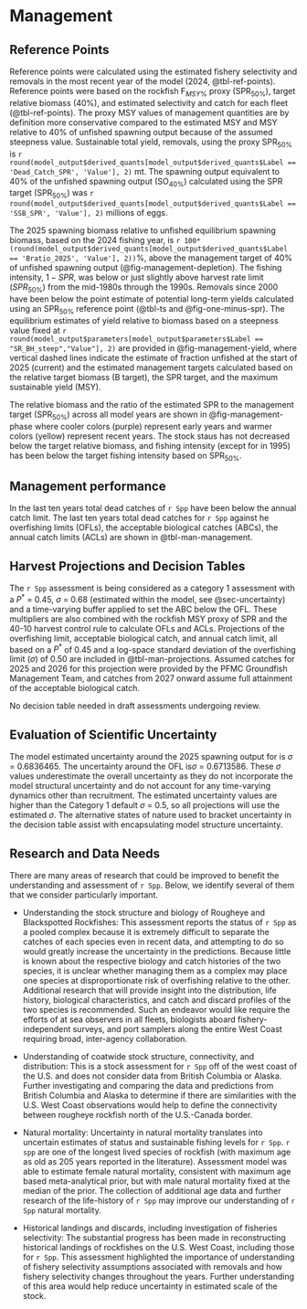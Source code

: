 # Management 

## Reference Points

Reference points were calculated using the estimated fishery selectivity and removals in the most recent year of the model (2024, @tbl-ref-points). Reference points were based on the rockfish $\text{F}_{MSY\%}$ proxy ($\text{SPR}_{50\%}$), target relative biomass (40%), and estimated selectivity and catch for each fleet (@tbl-ref-points). The proxy MSY values of management quantities are by definition more conservative compared to the estimated MSY and MSY relative to 40% of unfished spawning output because of the assumed steepness value. Sustainable total yield, removals, using the proxy $\text{SPR}_{50\%}$ is `r round(model_output$derived_quants[model_output$derived_quants$Label == 'Dead_Catch_SPR', 'Value'], 2)` mt. The spawning output equivalent to 40% of the unfished spawning output ($\text{SO}_{40\%}$) calculated using the SPR target ($\text{SPR}_{50\%}$) was `r round(model_output$derived_quants[model_output$derived_quants$Label == 'SSB_SPR', 'Value'], 2)` millions of eggs. 

The 2025 spawning biomass relative to unfished equilibrium spawning biomass, based on the 2024 fishing year, is `r 100*(round(model_output$derived_quants[model_output$derived_quants$Label == 'Bratio_2025', 'Value'], 2))`%, above the management target of 40% of unfished spawning output (@fig-management-depletion). The fishing intensity, $1-SPR$, was below or just slightly above harvest rate limit ($SPR_{50\%}$) from the mid-1980s through the 1990s. Removals since 2000 have been below the point estimate of potential long-term yields calculated using an $\text{SPR}_{50\%}$ reference point (@tbl-ts and @fig-one-minus-spr). The equilibrium estimates of yield relative to biomass based on a steepness value fixed at `r round(model_output$parameters[model_output$parameters$Label == "SR_BH_steep","Value"], 2)` are provided in @fig-management-yield, where vertical dashed lines indicate the estimate of fraction unfished at the start of 2025 (current) and the estimated management targets calculated based on the relative target biomass (B target), the SPR target, and the maximum sustainable yield (MSY).

The relative biomass and the ratio of the estimated SPR to the management target ($\text{SPR}_{50\%}$) across all model years are shown in @fig-management-phase where cooler colors (purple) represent early years and warmer colors (yellow) represent recent years. The stock staus has not decreased below the target relative biomass, and fishing intensity (except for in 1995) has been below the target fishing intensity based on $\text{SPR}_{50\%}$.

## Management performance

In the last ten years total dead catches of `r Spp` have been below the annual catch limit. The last ten years total dead catches for `r Spp` against he overfishing limits (OFLs), the acceptable biological catches (ABCs), the annual catch limits (ACLs) are shown in @tbl-man-management. 

## Harvest Projections and Decision Tables

The `r Spp` assessment is being considered as a category 1 assessment with a $P^*$ = 0.45, $\sigma$ = 0.68 (estimated within the model, see @sec-uncertainty) and a time-varying buffer applied to set the ABC below the OFL. These multipliers are also combined with the rockfish MSY proxy of SPR\textsubscript{50} and the 40-10 harvest control rule to calculate OFLs and ACLs. Projections of the overfishing limit, acceptable biological catch, and annual catch limit, all based on a $P^*$ of 0.45 and a log-space standard deviation of the overfishing limit ($\sigma$) of 0.50 are included in @tbl-man-projections. Assumed catches for 2025 and 2026 for this projection were provided by the PFMC Groundfish Management Team, and catches from 2027 onward assume full attainment of the acceptable biological catch.

No decision table needed in draft assessments undergoing review.

## Evaluation of Scientific Uncertainty {#sec-uncertainty}

The model estimated uncertainty around the 2025 spawning output for is $\sigma$ = 0.6836465. The uncertainty around the OFL is$\sigma$ = 0.6713586. These $\sigma$ values underestimate the overall uncertainty as they do not incorporate the model structural uncertainty and do not account for any time-varying dynamics other than recruitment. The estimated uncertainty values are higher than the Category 1 default $\sigma$ = 0.5, so all projections will use the estimated $\sigma$. The alternative states of nature used to bracket uncertainty in the decision table assist with encapsulating model structure uncertainty.

## Research and Data Needs

There are many areas of research that could be improved to benefit the understanding and assessment of `r Spp`.  Below, we identify several of them that we consider particularly important.

*  Understanding the stock structure and biology of Rougheye and Blackspotted Rockfishes:  This assessment reports the status of `r Spp` as a pooled complex because it is extremely difficult to separate the catches of each species even in recent data, and attempting to do so would greatly increase the uncertainty in the predictions.  Because little is known about the respective biology and catch histories of the two species, it is unclear whether managing them as a complex may place one species at disproportionate risk of overfishing relative to the other.  Additional research that will provide insight into the distribution, life history, biological characteristics, and catch and discard profiles of the two species is recommended.  Such an endeavor would like require the efforts of at sea observers in all fleets, biologists aboard fishery-independent surveys, and port samplers along the entire West Coast requiring broad, inter-agency collaboration.

*  Understanding of coatwide stock structure, connectivity, and distribution:  This is a stock assessment for `r Spp` off of the west coast of the U.S. and does not consider data from British Columbia or Alaska.  Further investigating and comparing the data and predictions from British Columbia and Alaska to determine if there are similarities with the U.S. West Coast observations would help to define the connectivity between rougheye rockfish north of the U.S.-Canada border.

*	Natural mortality: Uncertainty in natural mortality translates into uncertain estimates of status and sustainable fishing levels for `r Spp`. `r spp` are one of the longest lived species of rockfish (with maximum age as old as 205 years reported in the literature). Assessment model was able to estimate female natural mortality, consistent with maximum age based meta-analytical prior, but with male natural mortality fixed at the median of the prior. The collection of additional age data and further research of the life-history of `r Spp` may improve our understanding of `r Spp` natural mortality.

* Historical landings and discards, including investigation of fisheries selectivity:  The substantial progress has been made in reconstructing historical landings of rockfishes on the U.S. West Coast, including those for `r Spp`. This assessment highlighted the importance of understanding of fishery selectivity assumptions associated with removals and how fishery selectivity changes throughout the years. Further understanding of this area would help reduce uncertainty in estimated scale of the stock.
